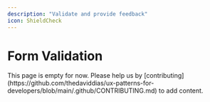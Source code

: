 ```yaml
---
description: "Validate and provide feedback"
icon: ShieldCheck
---
```



# Form Validation

<Callout type="warning">
  This page is empty for now. Please help us by
  [contributing](https://github.com/thedaviddias/ux-patterns-for-developers/blob/main/.github/CONTRIBUTING.md)
  to add content.
</Callout>
